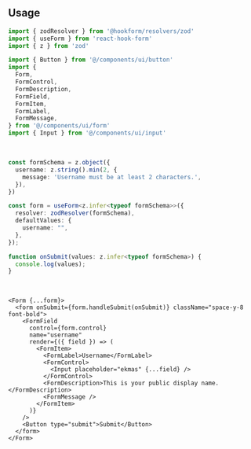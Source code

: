 ```tsx file=<rootDir>/src/components/ui/form.tsx title="components/ui/form.tsx"
```

<br />

## Usage

```ts
import { zodResolver } from '@hookform/resolvers/zod'
import { useForm } from 'react-hook-form'
import { z } from 'zod'

import { Button } from '@/components/ui/button'
import {
  Form,
  FormControl,
  FormDescription,
  FormField,
  FormItem,
  FormLabel,
  FormMessage,
} from '@/components/ui/form'
import { Input } from '@/components/ui/input'
```

<br />

```ts
const formSchema = z.object({
  username: z.string().min(2, {
    message: 'Username must be at least 2 characters.',
  }),
})

const form = useForm<z.infer<typeof formSchema>>({
  resolver: zodResolver(formSchema),
  defaultValues: {
    username: "",
  },
});

function onSubmit(values: z.infer<typeof formSchema>) {
  console.log(values);
}
```

<br />

```tsx
<Form {...form}>
  <form onSubmit={form.handleSubmit(onSubmit)} className="space-y-8 font-bold">
    <FormField
      control={form.control}
      name="username"
      render={({ field }) => (
        <FormItem>
          <FormLabel>Username</FormLabel>
          <FormControl>
            <Input placeholder="ekmas" {...field} />
          </FormControl>
          <FormDescription>This is your public display name.</FormDescription>
          <FormMessage />
        </FormItem>
      )}
    />
    <Button type="submit">Submit</Button>
  </form>
</Form>
```